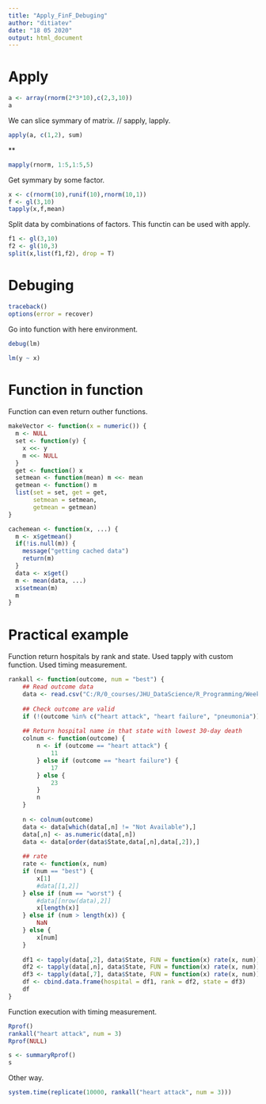```yaml
---
title: "Apply_FinF_Debuging"
author: "ditiatev"
date: "18 05 2020"
output: html_document
---
```

# Apply

```r
a <- array(rnorm(2*3*10),c(2,3,10))
a
```

We can slice symmary of matrix. // sapply, lapply.

```r
apply(a, c(1,2), sum)
```


**

```r
mapply(rnorm, 1:5,1:5,5)
```

Get symmary by some factor.

```r
x <- c(rnorm(10),runif(10),rnorm(10,1))
f <- gl(3,10)
tapply(x,f,mean)
```

Split data by combinations of factors. This functin can be used with apply.

```r
f1 <- gl(3,10)
f2 <- gl(10,3)
split(x,list(f1,f2), drop = T)
```

# Debuging

```r
traceback()
options(error = recover)
```

Go into function with here environment.

```r
debug(lm)
```

```r
lm(y ~ x)
```

# Function in function

Function can even return outher functions.

```r
makeVector <- function(x = numeric()) {
  m <- NULL
  set <- function(y) {
    x <<- y
    m <<- NULL
  }
  get <- function() x
  setmean <- function(mean) m <<- mean
  getmean <- function() m
  list(set = set, get = get,
       setmean = setmean,
       getmean = getmean)
}

cachemean <- function(x, ...) {
  m <- x$getmean()
  if(!is.null(m)) {
    message("getting cached data")
    return(m)
  }
  data <- x$get()
  m <- mean(data, ...)
  x$setmean(m)
  m
}
```


# Practical example

Function return hospitals by rank and state.
Used tapply with custom function.
Used timing measurement.

```r
rankall <- function(outcome, num = "best") {
    ## Read outcome data
    data <- read.csv("C:/R/0_courses/JHU_DataScience/R_Programming/Week4/outcome-of-care-measures.csv", colClasses = "character")
    
    ## Check outcome are valid
    if (!(outcome %in% c("heart attack", "heart failure", "pneumonia"))) stop(" invalid  outcome")
    
    ## Return hospital name in that state with lowest 30-day death
    colnum <- function(outcome) {
        n <- if (outcome == "heart attack") {
            11
        } else if (outcome == "heart failure") {
            17
        } else {
            23
        }
        n
    }
    
    n <- colnum(outcome)
    data <- data[which(data[,n] != "Not Available"),]
    data[,n] <- as.numeric(data[,n])
    data <- data[order(data$State,data[,n],data[,2]),]
    
    ## rate
    rate <- function(x, num)
    if (num == "best") {
        x[1]
        #data[[1,2]]
    } else if (num == "worst") {
        #data[[nrow(data),2]]
        x[length(x)]
    } else if (num > length(x)) {
        NaN
    } else {
        x[num]
    }
   
    df1 <- tapply(data[,2], data$State, FUN = function(x) rate(x, num))
    df2 <- tapply(data[,n], data$State, FUN = function(x) rate(x, num))
    df3 <- tapply(data[,7], data$State, FUN = function(x) rate(x, num))
    df <- cbind.data.frame(hospital = df1, rank = df2, state = df3)
    df
}
```

Function execution with timing measurement.

```r
Rprof()
rankall("heart attack", num = 3)
Rprof(NULL)
```


```r
s <- summaryRprof()
s
```

Other way.

```r
system.time(replicate(10000, rankall("heart attack", num = 3)))
```



